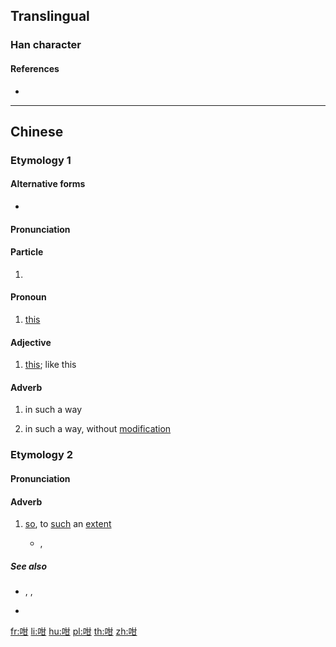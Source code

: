 ==Translingual==

===Han character===
{{Han char|rn=30|rad=口|as=05|sn=8|four=64070|canj=RTM|ids=⿰口甘}}

====References====
* {{Han ref|kx=0184.040|dkj=03477|dj=0403.040|hdz=10598.010|uh=5481|ud=21633|bh=CBDD|bd=52189}}

----

==Chinese==
{{zh-forms}}

===Etymology 1===

====Alternative forms====
* {{zh-l|噉}}

====Pronunciation====
{{zh-pron
|m=gān
|c=gam2
|mn=kám
|cat=particle,pronoun,adj,adv
}}

====Particle====
{{zh-particle}}

# {{label|zh|Cantonese}} {{non-gloss definition|attached to form adverbs}}
#: {{zh-usex|佢 慢慢{maan6-2} '''咁'''{gam2} 行。|He walks slow'''ly'''.|C-GZ}}

====Pronoun====
{{zh-pronoun}}

# {{label|zh|Cantonese}} [[this]]
#: {{zh-usex|'''咁'''{gam2} 唔 得 㗎！|'''This''' will not work!|C-GZ}}

====Adjective====
{{zh-adj}}

# {{label|zh|Cantonese}} [[this]]; like this
#: {{zh-usex|佢 係 一 個 '''咁'''{gam2} 嘅 人。|He is '''this''' kind of person.|C-GZ}}

====Adverb====
{{zh-adv}}

# {{label|zh|Cantonese}} in such a way
#: {{zh-usex|當{dong3} 飯 咁{gam2} 食|eat [something] as if it was a meal|C}}
# {{label|zh|Cantonese}} in such a way, without [[modification]]
#: {{zh-usex|肉鬆 係 種 小食，用 乾 咗 嘅 肉 拆 成 一 絲絲 咁，可以 就 '''咁''' 食，或者 送粥 送包 都 得。|''Rousong'' is a type of snack made from dried meat rended into fibers. It can be eaten '''straight like this'''; eating it a side to congee or buns is also acceptable.|C|ref=Cantonese Wikipedia, {{l|zh|w:yue:肉鬆|肉鬆}}}}

===Etymology 2===

====Pronunciation====
{{zh-pron
|m=gān
|c=gam3
|mn=kám
|cat=adv
}}

====Adverb====
{{zh-adv}}

# {{label|zh|Cantonese}} [[so]], to [[such]] an [[extent]]
#: {{zh-usex|做咩 你 '''咁''' 冇腦 㗎？|Why are you '''so''' stupid?|C-GZ}}
#* {{w|Samuel Hui}}, {{l|zh|w:zh:財神到 (專輯)|佛跳牆}}
#*: {{zh-usex|佛跳牆，炆 得 咁 鬼 香，見到{dou3-2} 佛跳牆，鬼 都 要 裝香|{{lang|zh|佛跳牆}}, stewed '''so''' aromatically; at the sight of {{lang|zh|佛跳牆}}, even the spirits want to burn incense|C}}

=====See also=====
* {{zh-l|這樣}}, {{zh-l|這麼}}, {{zh-l|那麼}}
* {{zh-l|地}}

[[fr:咁]]
[[li:咁]]
[[hu:咁]]
[[pl:咁]]
[[th:咁]]
[[zh:咁]]